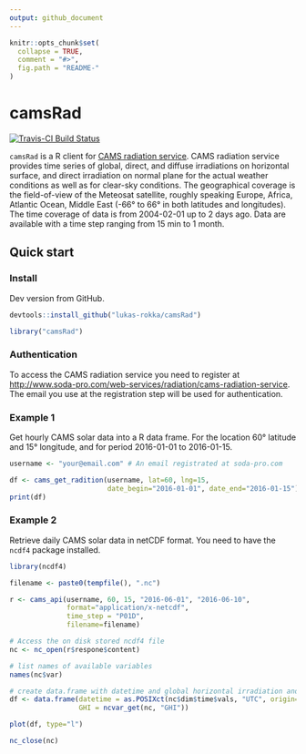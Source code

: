 ```yaml
---
output: github_document
---
```


<!-- README.md is generated from README.Rmd. Please edit that file -->

```r
knitr::opts_chunk$set(
  collapse = TRUE,
  comment = "#>",
  fig.path = "README-"
)
```

camsRad
=======

[![Travis-CI Build Status](https://travis-ci.org/lukas-rokka/camsRad.svg?branch=master)](https://travis-ci.org/lukas-rokka/camsRad)


`camsRad` is a R client for [CAMS radiation service](http://www.soda-pro.com/web-services/radiation/cams-radiation-service). CAMS radiation service provides time series of global, direct, and diffuse irradiations on horizontal surface, and direct irradiation on normal plane for the actual weather conditions as well as for clear-sky conditions. The geographical coverage is the field-of-view of the Meteosat satellite, roughly speaking Europe, Africa, Atlantic Ocean, Middle East (-66° to 66° in both latitudes and longitudes). The time coverage of data is from 2004-02-01 up to 2 days ago. Data are available with a time step ranging from 15 min to 1 month. 

## Quick start

### Install

Dev version from GitHub.

```r
devtools::install_github("lukas-rokka/camsRad")
```

```r
library("camsRad")
```

### Authentication

To access the CAMS radiation service you need to register at [http://www.soda-pro.com/web-services/radiation/cams-radiation-service](http://www.soda-pro.com/web-services/radiation/cams-radiation-service). The email you use at the registration step will be used for authentication. 


### Example 1

Get hourly CAMS solar data into a R data frame. For the location 60° latitude and 15° longitude, and for period 2016-01-01 to 2016-01-15.
```r
username <- "your@email.com" # An email registrated at soda-pro.com

df <- cams_get_radition(username, lat=60, lng=15, 
                        date_begin="2016-01-01", date_end="2016-01-15")
print(df)

```
### Example 2
Retrieve daily CAMS solar data in netCDF format. You need to have the `ncdf4` package installed.
```r
library(ncdf4)

filename <- paste0(tempfile(), ".nc")

r <- cams_api(username, 60, 15, "2016-06-01", "2016-06-10", 
              format="application/x-netcdf",
              time_step = "P01D",
              filename=filename)

# Access the on disk stored ncdf4 file 
nc <- nc_open(r$respone$content)

# list names of available variables
names(nc$var)

# create data.frame with datetime and global horizontal irradiation and plot it
df <- data.frame(datetime = as.POSIXct(nc$dim$time$vals, "UTC", origin="1970-01-01"),
                 GHI = ncvar_get(nc, "GHI"))

plot(df, type="l")

nc_close(nc)
```



